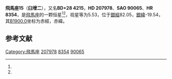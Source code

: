 {{Starbox begin
| name = 飛馬座15
}}
{{Starbox observe
| epoch = [[J2000.0|J2000.0]]
| constell = [[飛馬座|飛馬座]]<ref name=SIMBAD>{{cite web
 | url=http://simbad.u-strasbg.fr/simbad/sim-id?Ident=HR+8354
 | title =Pulsating variable Star
 | publisher=Centre de Données astronomiques de Strasbourg
 | work=SIMBAD
 | accessdate=2012-07-13}}</ref><ref name=DATA>{{cite web
 | url=http://vizier.u-strasbg.fr/viz-bin/VizieR-5?-out.add=.&-source=5050&-corr=PK=HR&-out.max=9999&HR=8354
 | title =VizieR Detailed Page
 | accessdate=2012-07-13}}</ref>
| 星官 = 
| ra = {{RA|21|52|29.9}}<ref name=SIMBAD /><ref name=DATA />
| dec = {{DEC|+28|47|36}}<ref name=SIMBAD /><ref name=DATA />
| appmag_v = 5.53<ref name=SIMBAD /><ref name=DATA />
}}
{{Starbox character
| class = F6IV-V vw<ref name=SIMBAD /><ref name=DATA />
| b-v = 0.42<ref name=SIMBAD /><ref name=DATA />
| u-b = -0.13<ref name=SIMBAD /><ref name=DATA />
| r-i = <ref name=SIMBAD /><ref name=DATA />
| variable = 
}}
{{Starbox astrometry
| radial_v = -0.13
| prop_mo_ra = 19
| parallax = 0.04
| p_error = 
}}
{{Starbox catalog
| names =BD+28 4215，[[ADC星表|SAO]] 90065，[[HD星表|HD]] 207978，[[HR星表|HR]] 8354}}
{{Starbox reference |Simbad=HR+8354}}
{{Starbox end}}

'''飛馬座15'''（'''臼增二'''），又名'''BD+28 4215'''，'''HD 207978'''、'''SAO 90065'''、'''HR 8354'''，是[[飛馬座|飛馬座]]的一颗恒星<ref name=SIMBAD /><ref name=DATA />，视星等为5.53，位于[[銀道座標系|銀經]]82.05，[[銀道座標系|銀緯]]-19.54，其[[B1900.0|B1900.0]]坐标为赤經{{RA|21|48|2}}，赤緯{{DEC|+28|-19.54|31}}。

== 参考文献 ==
{{reflist}}

{{飞马座恒星}}
{{星官|臼|4|8}}

[[Category:飛馬座|Category:飛馬座]]
[[Category:HD和HDE天體|207978]]
[[Category:DF天體|8354]]
[[Category:WE天體|90065]]


{{star-stub}}